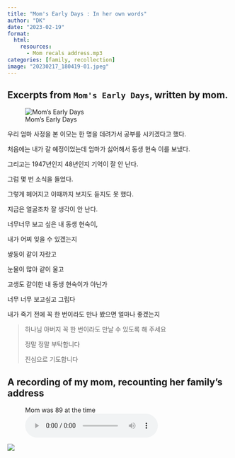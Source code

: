 ```yaml
---
title: "Mom's Early Days : In her own words"
author: "DK"
date: "2023-02-19"
format:
  html:
    resources:
      - Mom recals address.mp3
categories: [family, recollection]
image: "20230217_180419-01.jpeg"
---
```


## Excerpts from `Mom's Early Days`, written by mom.

![Mom's Early Days](images/Epson_02192023180029(1).jpg)


우리 엄마 사정을 본 이모는 한 명을 데려가서 공부를 시키겠다고 했다.

처음에는 내가 갈 예정이었는데 엄마가 싫어해서 동생 현숙 이를 보냈다.

그리고는 1947년인지 48년인지 기억이 잘 안 난다.

그럼 몇 번 소식을 들었다.

그렇게 헤어지고 이때까지 보지도 듣지도 못 했다.

지금은 얼굴조차 잘 생각이 안 난다.

너무너무 보고 싶은 내 동생 현숙이,

내가 어찌 잊을 수 있겠는지

쌍둥이 같이 자랐고

눈물이 많아 같이 울고

고생도 같이한 내 동생 현숙이가 아닌가

너무 너무 보고싶고 그립다

내가 죽기 전에 꼭 한 번이라도 만나 봤으면 얼마나 좋겠는지

> 하나님 아버지 꼭 한 번이라도 만날 수 있도록 해 주세요
>
> 정말 정말 부탁합니다
>
> 진심으로 기도합니다
>

## A recording of my mom, recounting her family's address

<figure>
<figcaption>Mom was 89 at the time</figcaption>
<audio controls src="Mom recals address.mp3">
Your browser does not support the <code>audio</code> element.
</audio>
</figure>

![](IMG_2293.JPG)
